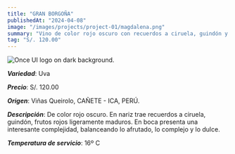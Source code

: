 ```yaml
---
title: "GRAN BORGOÑA"
publishedAt: "2024-04-08"
image: "/images/projects/project-01/magdalena.png"
summary: "Vino de color rojo oscuro con recuerdos a ciruela, guindón y frutos rojos ligeramente maduros."
tag: "S/. 120.00"
---
```


![Once UI logo on dark background.](/images/projects/project-01/magdalena.png)

***Variedad***: Uva

***Precio***: S/. 120.00

***Origen***: Viñas Queirolo, CAÑETE - ICA, PERÚ.

***Descripción***: De color rojo oscuro. En nariz trae recuerdos a ciruela, guindón, frutos rojos ligeramente maduros. En boca presenta una interesante complejidad, balanceando lo afrutado, lo complejo y lo dulce.

***Temperatura de servicio***: 16º C